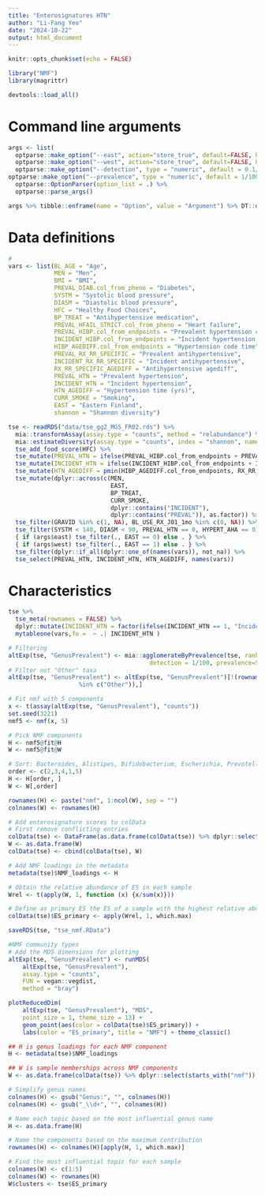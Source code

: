 ```yaml
---
title: "Enterosignatures HTN"
author: "Li-Fang Yeo"
date: "2024-10-22"
output: html_document
---
```


```r
knitr::opts_chunk$set(echo = FALSE)
```
```r
library("NMF")
library(magrittr)
```
```r
devtools::load_all()
```
# Command line arguments
```r
args <- list(
  optparse::make_option("--east", action="store_true", default=FALSE, help="Exclude Eastern Finland subpopulation [default \"%default\"]"),
  optparse::make_option("--west", action="store_true", default=FALSE, help="Exclude Eastern Finland subpopulation [default \"%default\"]"),
  optparse::make_option("--detection", type = "numeric", default = 0.1/100, help = "Detection limit [default %default]"),
optparse::make_option("--prevalence", type = "numeric", default = 1/100, help = "Prevalence limit [default %default]")) %>% 
  optparse::OptionParser(option_list = .) %>%
  optparse::parse_args()
```
```r
args %>% tibble::enframe(name = "Option", value = "Argument") %>% DT::datatable()
```
# Data definitions
```r
#
vars <- list(BL_AGE = "Age",
             MEN = "Men",
             BMI = "BMI",
             PREVAL_DIAB.col_from_pheno = "Diabetes",
             SYSTM = "Systolic blood pressure",
             DIASM = "Diastolic blood pressure",
             HFC = "Healthy Food Choices",
             BP_TREAT = "Antihypertensive medication",
             PREVAL_HFAIL_STRICT.col_from_pheno = "Heart failure",
             PREVAL_HIBP.col_from_endpoints = "Prevalent hypertension code",
             INCIDENT_HIBP.col_from_endpoints = "Incident hypertension code",
             HIBP_AGEDIFF.col_from_endpoints = "Hypertension code time",
             PREVAL_RX_RR_SPECIFIC = "Prevalent antihypertensive",
             INCIDENT_RX_RR_SPECIFIC = "Incident antihypertensive",
             RX_RR_SPECIFIC_AGEDIFF = "Antihypertensive agediff",
             PREVAL_HTN = "Prevalent hypertension",
             INCIDENT_HTN = "Incident hypertension",
             HTN_AGEDIFF = "Hypertension time (yrs)",
             CURR_SMOKE = "Smoking",
             EAST = "Eastern Finland",
             shannon = "Shannon diversity") 
```
```r
tse <- readRDS("data/tse_gg2_MGS_FR02.rds") %>%
  mia::transformAssay(assay.type = "counts", method = "relabundance") %>% 
  mia::estimateDiversity(assay.type = "counts", index = "shannon", name = "shannon") %>%
  tse_add_food_score(HFC) %>%
  tse_mutate(PREVAL_HTN = ifelse(PREVAL_HIBP.col_from_endpoints + PREVAL_RX_RR_SPECIFIC > 0, 1, 0)) %>%
  tse_mutate(INCIDENT_HTN = ifelse(INCIDENT_HIBP.col_from_endpoints + INCIDENT_RX_RR_SPECIFIC > 0, 1, 0)) %>%
  tse_mutate(HTN_AGEDIFF = pmin(HIBP_AGEDIFF.col_from_endpoints, RX_RR_SPECIFIC_AGEDIFF)) %>% 
  tse_mutate(dplyr::across(c(MEN,
                             EAST,
                             BP_TREAT,
                             CURR_SMOKE,
                             dplyr::contains("INCIDENT"),
                             dplyr::contains("PREVAL")), as.factor)) %>%
  tse_filter(GRAVID %in% c(1, NA), BL_USE_RX_J01_1mo %in% c(0, NA)) %>% 
  tse_filter(SYSTM < 140, DIASM < 90, PREVAL_HTN == 0, HYPERT_AHA == 0) %>%
  { if (args$east) tse_filter(., EAST == 0) else . } %>% 
  { if (args$west) tse_filter(., EAST == 1) else . } %>% 
  tse_filter(dplyr::if_all(dplyr::one_of(names(vars)), not_na)) %>%
  tse_select(PREVAL_HTN, INCIDENT_HTN, HTN_AGEDIFF, names(vars))
```
# Characteristics
```r
tse %>%
  tse_meta(rownames = FALSE) %>%
  dplyr::mutate(INCIDENT_HTN = factor(ifelse(INCIDENT_HTN == 1, "Incident HTN" , "Without HTN"))) %>%
  mytableone(vars,fo =  ~ .| INCIDENT_HTN )
```
```r
# Filtering
altExp(tse, "GenusPrevalent") <- mia::agglomerateByPrevalence(tse, rank="Genus", assay.type="relabundance",
                                        detection = 1/100, prevalence=5/100)
# Filter out "Other" taxa
altExp(tse, "GenusPrevalent") <- altExp(tse, "GenusPrevalent")[!(rownames(altExp(tse, "GenusPrevalent")) 
					%in% c("Other")),]
```
```r
# Fit nmf with 5 components
x <- t(assay(altExp(tse, "GenusPrevalent"), "counts"))
set.seed(3221)
nmf5 <- nmf(x, 5)

# Pick NMF components
H <- nmf5@fit@H
W <- nmf5@fit@W

# Sort: Bacteroides, Alistipes, Bifidobacterium, Escherichia, Prevotella
order <- c(2,3,4,1,5)
H <- H[order, ]
W <- W[,order]

rownames(H) <- paste("nmf", 1:ncol(W), sep = "")
colnames(W) <- rownames(H)

# Add enterosignature scores to colData
# First remove conflicting entries
colData(tse) <- DataFrame(as.data.frame(colData(tse)) %>% dplyr::select(!starts_with("nmf")))
W <- as.data.frame(W)
colData(tse) <- cbind(colData(tse), W)

# Add NMF loadings in the metadata
metadata(tse)$NMF_loadings <- H

# Obtain the relative abundance of ES in each sample
Wrel <- t(apply(W, 1, function (x) {x/sum(x)}))

# Define as primary ES the ES of a sample with the highest relative abundance
colData(tse)$ES_primary <- apply(Wrel, 1, which.max)

saveRDS(tse, "tse_nmf.RData")
```
```r
#NMF community types
# Add the MDS dimensions for plotting
altExp(tse, "GenusPrevalent") <- runMDS(
    altExp(tse, "GenusPrevalent"),
    assay.type = "counts",
    FUN = vegan::vegdist,
    method = "bray")

plotReducedDim(
    altExp(tse, "GenusPrevalent"), "MDS", 
    point_size = 1, theme_size = 13) +
    geom_point(aes(color = colData(tse)$ES_primary)) +
    labs(color = "ES_primary", title = "NMF") + theme_classic()
```
```r
## H is genus loadings for each NMF component
H <- metadata(tse)$NMF_loadings

## W is sample memberships across NMF components
W <- as.data.frame(colData(tse)) %>% dplyr::select(starts_with("nmf"))

# Simplify genus names
colnames(H) <- gsub("Genus:", "", colnames(H))
colnames(H) <- gsub("_\\d+", "", colnames(H))

# Name each topic based on the most influential genus name
H <- as.data.frame(H)

# Name the components based on the maximum contribution
rownames(H) <- colnames(H)[apply(H, 1, which.max)]

# Find the most influential topic for each sample
colnames(W) <- c(1:5)
colnames(W) <- rownames(H)
W$clusters <- tse$ES_primary
```



